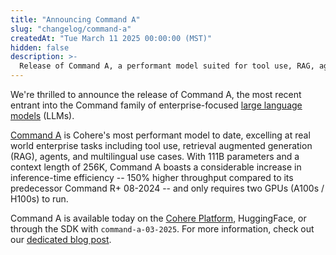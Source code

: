 ```yaml
---
title: "Announcing Command A"
slug: "changelog/command-a"
createdAt: "Tue March 11 2025 00:00:00 (MST)"
hidden: false
description: >-
  Release of Command A, a performant model suited for tool use, RAG, agents, and multilingual uses, with 111 billion parameters and a 256k context length.
---
```


We're thrilled to announce the release of Command A, the most recent entrant into the Command family of enterprise-focused [large language models](https://docs.cohere.com/docs/the-cohere-platform#large-language-models-llms) (LLMs).

[Command A](https://docs.cohere.com/docs/command-a) is Cohere's most performant model to date, excelling at real world enterprise tasks including tool use, retrieval augmented generation (RAG), agents, and multilingual use cases. With 111B parameters and a context length of 256K, Command A boasts a considerable increase in inference-time efficiency -- 150% higher throughput compared to its predecessor Command R+ 08-2024 -- and only requires two GPUs (A100s / H100s) to run.

Command A is available today on the [Cohere Platform](https://docs.cohere.com/docs/the-cohere-platform), HuggingFace, or through the SDK with `command-a-03-2025`. For more information, check out our [dedicated blog post](https://cohere.com/blog/command-a/).
